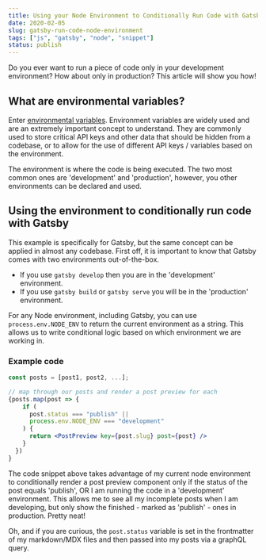 ```yaml
---
title: Using your Node Environment to Conditionally Run Code with Gatsby
date: 2020-02-05
slug: gatsby-run-code-node-environment
tags: ["js", "gatsby", "node", "snippet"]
status: publish
---
```


Do you ever want to run a piece of code only in your development environment? How about only in production? This article will show you how!

## What are environmental variables?

Enter [environmental variables](https://en.wikipedia.org/wiki/Environment_variable). Environment variables are widely used and are an extremely important concept to understand. They are commonly used to store critical API keys and other data that should be hidden from a codebase, or to allow for the use of different API keys / variables based on the environment.

The environment is where the code is being executed. The two most common ones are 'development' and 'production', however, you other environments can be declared and used.

## Using the environment to conditionally run code with Gatsby

This example is specifically for Gatsby, but the same concept can be applied in almost any codebase. First off, it is important to know that Gatsby comes with two environments out-of-the-box.

- If you use `gatsby develop` then you are in the 'development' environment.
- If you use `gatsby build` or `gatsby serve` you will be in the 'production' environment.

For any Node environment, including Gatsby, you can use `process.env.NODE_ENV` to return the current environment as a string. This allows us to write conditional logic based on which environment we are working in.

### Example code

```jsx
const posts = [post1, post2, ...];

// map through our posts and render a post preview for each
{posts.map(post => {
    if (
      post.status === "publish" ||
      process.env.NODE_ENV === "development"
    ) {
      return <PostPreview key={post.slug} post={post} />
    }
  })
}
```

The code snippet above takes advantage of my current node environment to conditionally render a post preview component only if the status of the post equals 'publish', OR I am running the code in a 'development' environment. This allows me to see all my incomplete posts when I am developing, but only show the finished - marked as 'publish' - ones in production. Pretty neat!

Oh, and if you are curious, the `post.status` variable is set in the frontmatter of my markdown/MDX files and then passed into my posts via a graphQL query.
